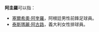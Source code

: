 {{NoteTA|1=zh-hans:阿奎罗;zh-hk:阿古路;zh-tw:阿圭羅;}}
'''阿圭羅'''可以指：
*[[塞爾希奧·阿奎羅|塞爾希奧·阿奎羅]]，阿根廷男性前鋒足球員。
*[[泰斯瑪麗·阿古路|泰斯瑪麗·阿古路]]，義大利女性排球員。
{{Disambiguation|A|Cat=三字人名譯名消歧義}}